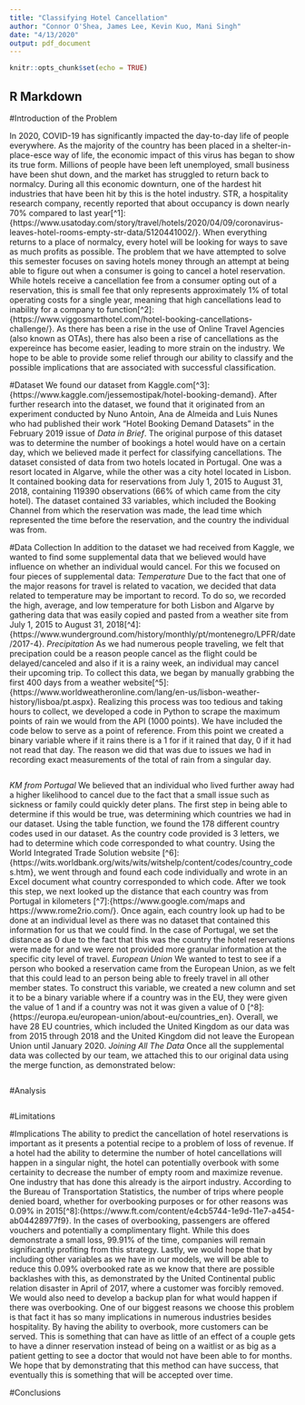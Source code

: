 ```yaml
---
title: "Classifying Hotel Cancellation"
author: "Connor O'Shea, James Lee, Kevin Kuo, Mani Singh"
date: "4/13/2020"
output: pdf_document
---
```


```r
knitr::opts_chunk$set(echo = TRUE)
```

## R Markdown

#Introduction of the Problem

  In 2020, COVID-19 has significantly impacted the day-to-day life of people everywhere. As the majority of the country has been placed in a shelter-in-place-esce way of life, the economic impact of this virus has began to show its true form. Millions of people have been left unemployed, small business have been shut down, and the market has struggled to return back to normalcy. During all this economic downturn, one of the hardest hit industries that have been hit by this is the hotel industry. STR, a hospitality research company, recently reported that about occupancy is down nearly 70% compared to last year[^1]:{https://www.usatoday.com/story/travel/hotels/2020/04/09/coronavirus-leaves-hotel-rooms-empty-str-data/5120441002/}. When everything returns to a place of normalcy, every hotel will be looking for ways to save as much profits as possible.
  The problem that we have attempted to solve this semester focuses on saving hotels money through an attempt at being able to figure out when a consumer is going to cancel a hotel reservation. While hotels receive a cancellation fee from a consumer opting out of a reservation, this is small fee that only represents approximately 1%  of total operating costs for a single year, meaning that high cancellations lead to inability for a company to function[^2]:{https://www.viggosmarthotel.com/hotel-booking-cancellations-challenge/}. As there has been a rise in the use of Online Travel Agencies (also known as OTAs), there has also been a rise of cancellations as the expereince has become easier, leading to more strain on the industry. We hope to be able to provide some relief through our ability to classify and the possible implications that are associated with successful classification. 

#Dataset
  We found our dataset from Kaggle.com[^3]:{https://www.kaggle.com/jessemostipak/hotel-booking-demand}. After further research into the dataset, we found that it originated from an experiment conducted by Nuno Antoin, Ana de Almeida and Luis Nunes who had published their work "Hotel Booking Demand Datasets" in the February 2019 issue of *Data in Brief*. The original purpose of this dataset was to determine the number of bookings a hotel would have on a certain day, which we believed made it perfect for classifying cancellations. The dataset consisted of data from two hotels located in Portugal. One was a resort located in Algarve, while the other was a city hotel located in Lisbon. It contained booking data for reservations from July 1, 2015 to August 31, 2018, containing 119390 observations (66% of which came from the city hotel). The dataset contained 33 variables, which included the Booking Channel from which the reservation was made, the lead time which represented the time before the reservation, and the country the individual was from. 

#Data Collection
  In addition to the dataset we had received from Kaggle, we wanted to find some supplemental data that we believed would have influence on whether an individual would cancel. For this we focused on four pieces of supplemental data:
*Temperature*
  Due to the fact that one of the major reasons for travel is related to vacation, we decided that data related to temperature may be important to record. To do so, we recorded the high, average, and low temperature for both Lisbon and Algarve by gathering data that was easily copied and pasted from a weather site from July 1, 2015 to August 31, 2018[^4]:{https://www.wunderground.com/history/monthly/pt/montenegro/LPFR/date/2017-4}. 
*Precipitation*
  As we had numerous people traveling, we felt that precipation could be a reason people cancel as the flight could be delayed/canceled and also if it is a rainy week, an individual may cancel their upcoming trip. To collect this data, we began by manually grabbing the first 400 days from a weather website[^5]:{https://www.worldweatheronline.com/lang/en-us/lisbon-weather-history/lisboa/pt.aspx}. Realizing this process was too tedious and taking hours to collect, we developed a code in Python to scrape the maximum points of rain we would from the API (1000 points). We have included the code below to serve as a point of reference. From this point we created a binary variable where if it rains there is a 1 for if it rained that day, 0 if it had not read that day. The reason we did that was due to issues we had in recording exact measurements of the total of rain from a singular day. 
```r

```

*KM from Portugal*
  We believed that an individual who lived further away had a higher likelihood to cancel due to the fact that a small issue such as sickness or family could quickly deter plans. The first step in being able to determine if this would be true, was determining which countries we had in our dataset. Using the table function, we found the 178 different country codes used in our dataset. As the country code provided is 3 letters, we had to determine which code corresponded to what country. Using the World Integrated Trade Solution website [^6]:{https://wits.worldbank.org/wits/wits/witshelp/content/codes/country_codes.htm}, we went through and found each code individually and wrote in an Excel document what country corresponded to which code. After we took this step, we next looked up the distance that each country was from Portugal in kilometers [^7]:{https://www.google.com/maps and https://www.rome2rio.com/}. Once again, each country look up had to be done at an individual level as there was no dataset that contained this information for us that we could find. In the case of Portugal, we set the distance as 0 due to the fact that this was the country the hotel reservations were made for and we were not provided more granular information at the specific city level of travel. 
*European Union*
  We wanted to test to see if a person who booked a reservation came from the European Union, as we felt that this could lead to an person being able to freely travel in all other member states. To construct this variable, we created a new column and set it to be a binary variable where if a country was in the EU, they were given the value of 1 and if a country was not it was given a value of 0 [^8]:{https://europa.eu/european-union/about-eu/countries_en}. Overall, we have 28 EU countries, which included the United Kingdom as our data was from 2015 through 2018 and the United Kingdom did not leave the European Union until January 2020.
*Joining All The Data* 
  Once all the supplemental data was collected by our team, we attached this to our original data using the merge function, as demonstrated below: 
```r

```

#Analysis

```r

```
#Limitations

#Implications 
  The ability to predict the cancellation of hotel reservations is important as it presents a potential recipe to a problem of loss of revenue. If a hotel had the ability to determine the number of hotel cancellations will happen in a singular night, the hotel can potentially overbook with some certainity to decrease the number of empty room and maximize revenue. One industry that has done this already is the airport industry. According to the Bureau of Transportation Statistics, the number of trips where people denied board, whether for overbooking purposes or for other reasons was 0.09% in 2015[^8]:{https://www.ft.com/content/e4cb5744-1e9d-11e7-a454-ab04428977f9}. In the cases of overbooking, passengers are offered vouchers and potentially a complimentary flight. While this does demonstrate a small loss, 99.91% of the time, companies will remain significantly profiting from this strategy. Lastly, we would hope that by including other variables as we have in our models, we will be able to reduce this 0.09% overbooked rate as we know that there are possible backlashes with this, as demonstrated by the United Continental public relation disaster in April of 2017, where a customer was forcibly removed. We would also need to develop a backup plan for what would happen if there was overbooking. 
  One of our biggest reasons we choose this problem is that fact it has so many implications in numerous industries besides hospitality. By having the ability to overbook, more customers can be served. This is something that can have as little of an effect of a couple gets to have a dinner reservation instead of being on a waitlist or as big as a patient getting to see a doctor that would not have been able to for months. We hope that by demonstrating that this method can have success, that eventually this is something that will be accepted over time. 

#Conclusions 